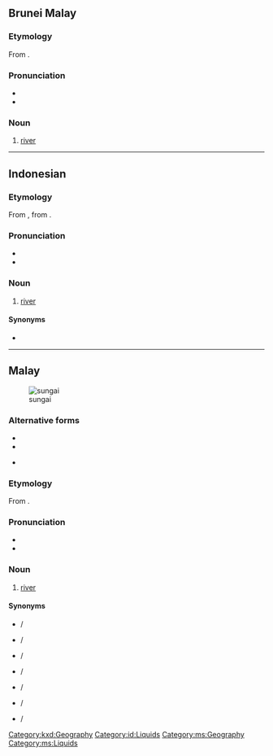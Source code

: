 {{also|သူငယ်}}
==Brunei Malay==

===Etymology===
From {{inh|kxd|poz-mly-pro|*suŋay}}.

===Pronunciation===
* {{IPA|kxd|/suŋaj/}}
* {{hyph|kxd|su|ngai}}

===Noun===
{{head|kxd|noun}}

# [[river]] {{gloss|large stream which drains a landmass}}

[[Category:kxd:Geography]]

----

==Indonesian==

===Etymology===
From {{inh|id|ms|sungai}}, from {{inh|id|poz-mly-pro|*suŋay}}.

===Pronunciation===
* {{IPA|id|/suŋai̯/}}
* {{rhymes|id|uŋai̯|ŋai̯|ai̯}}

===Noun===
{{id-noun}}

# [[river]] {{gloss|large stream which drains a landmass}}

====Synonyms====
* {{l|id|kali}}

[[Category:id:Liquids]]

----

==Malay==
[[Image:Cairo, Nile, a view from Tahrir Bridge towards North, Egypt, Oct 2004.jpg|thumb|sungai]]

===Alternative forms===
* {{l|ms|سوڠاي|sc=ms-Arab}}
* {{l|ms|سوڠي|sc=ms-Arab}}
* {{q|abbreviation}} {{l|ms|sg.}}

===Etymology===
From {{inh|ms|poz-mly-pro|*suŋay}}.

===Pronunciation===
* {{IPA|ms|/suŋai̯/}}
* {{rhymes|ms|uŋai̯|ŋai̯|ai̯}}

===Noun===
{{ms-noun|j=سوڠاي|j2=سوڠي}}

# [[river]] {{gloss|large stream which drains a landmass}}

====Synonyms====
* {{l|ms|alir}} / {{l|ms|الير|sc=ms-Arab}}
* {{l|ms|alur}} / {{l|ms|الور|sc=ms-Arab}}
* {{l|ms|batang}} / {{l|ms|باتڠ|sc=ms-Arab}}
* {{l|ms|bengawan}} / {{l|ms|بڠاون|sc=ms-Arab}}
* {{l|ms|ci}} / {{l|ms|چي|sc=ms-Arab}}
* {{l|ms|kali}} / {{l|ms|کالي|sc=ms-Arab}}
* {{l|ms|wai}} / {{l|ms|واءي|sc=ms-Arab}}

[[Category:ms:Geography]]
[[Category:ms:Liquids]]